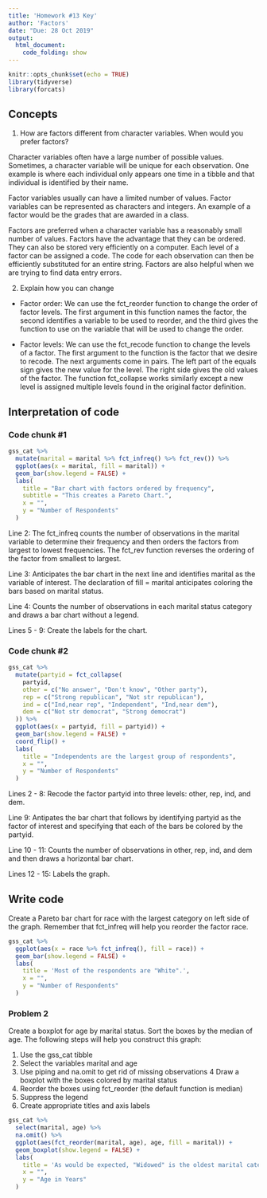 ```yaml
---
title: 'Homework #13 Key'
author: 'Factors'
date: "Due: 28 Oct 2019"
output:
  html_document:
    code_folding: show
---
```


```r
knitr::opts_chunk$set(echo = TRUE)
library(tidyverse)
library(forcats)
```

## Concepts  

1.  How are factors different from character variables. When would you prefer factors?  

Character variables often have a large number of possible values. Sometimes, a character variable will be unique for each observation. One example is where each individual only appears one time in a tibble and that individual is identified by their name.

Factor variables usually can have a limited number of values. Factor variables can be represented as characters and integers. An example of a factor would be the grades that are awarded in a class.

Factors are preferred when a character variable has a reasonably small number of values. Factors have the advantage that they can be ordered. They can also be stored very efficiently on a computer. Each level of a factor can be assigned a code. The code for each observation can then be efficiently substituted for an entire string. Factors are also helpful when we are trying to find data entry errors.  

2.  Explain how you can change

*  Factor order: We can use the fct_reorder function to change the order of factor levels. The first argument in this function names the factor, the second identifies a variable to be used to reorder, and the third gives the function to use on the variable that will be used to change the order.  


*  Factor levels: We can use the fct_recode function to change the levels of a factor. The first argument to the function is the factor that we desire to recode. The next arguments come in pairs. The left part of the equals sign gives the new value for the level. The right side gives the old values of the factor. The function fct_collapse works similarly except a new level is assigned multiple levels found in the original factor definition.  
    
## Interpretation of code  

### Code chunk #1  

```r
gss_cat %>%
  mutate(marital = marital %>% fct_infreq() %>% fct_rev()) %>%
  ggplot(aes(x = marital, fill = marital)) +
  geom_bar(show.legend = FALSE) +
  labs(
    title = "Bar chart with factors ordered by frequency",
    subtitle = "This creates a Pareto Chart.",
    x = "",
    y = "Number of Respondents"
  )
```  

Line 2: The fct_infreq counts the number of observations in the marital variable to determine their frequency and then orders the factors from largest to lowest frequencies. The fct_rev function reverses the ordering of the factor from smallest to largest.  

Line 3: Anticipates the bar chart in the next line and identifies marital as the variable of interest. The declaration of fill = marital anticipates coloring the bars based on marital status.  

Line 4: Counts the number of observations in each marital status category and draws a bar chart without a legend.  

Lines 5 - 9: Create the labels for the chart.

### Code chunk #2

```r
gss_cat %>%
  mutate(partyid = fct_collapse(
    partyid,
    other = c("No answer", "Don't know", "Other party"),
    rep = c("Strong republican", "Not str republican"),
    ind = c("Ind,near rep", "Independent", "Ind,near dem"),
    dem = c("Not str democrat", "Strong democrat")
  )) %>%
  ggplot(aes(x = partyid, fill = partyid)) +
  geom_bar(show.legend = FALSE) +
  coord_flip() +
  labs(
    title = "Independents are the largest group of respondents",
    x = "",
    y = "Number of Respondents"
  )
```

Lines 2 - 8: Recode the factor partyid into three levels: other, rep, ind, and dem.  

Line 9: Antipates the bar chart that follows by identifying partyid as the factor of interest and specifying that each of the bars be colored by the partyid.  

Line 10 - 11: Counts the number of observations in other, rep, ind, and dem and then draws a horizontal bar chart.  

Lines 12 - 15: Labels the graph.

## Write code

Create a Pareto bar chart for race with the largest category on left side of the graph. Remember that fct_infreq will help you reorder the factor race.

```r
gss_cat %>% 
  ggplot(aes(x = race %>% fct_infreq(), fill = race)) +
  geom_bar(show.legend = FALSE) +
  labs(
    title = 'Most of the respondents are "White".',
    x = "", 
    y = "Number of Respondents"
  )
```  

### Problem 2

Create a boxplot for age by marital status. Sort the boxes by the median of age. The following steps will help you construct this graph:

1.  Use the gss_cat tibble
2.  Select the variables marital and age
3.  Use piping and na.omit to get rid of missing observations
4   Draw a boxplot with the boxes colored by marital status
5.  Reorder the boxes using fct_reorder (the default function is median)
6.  Suppress the legend
7.  Create appropriate titles and axis labels

```r
gss_cat %>% 
  select(marital, age) %>% 
  na.omit() %>% 
  ggplot(aes(fct_reorder(marital, age), age, fill = marital)) + 
  geom_boxplot(show.legend = FALSE) +
  labs(
    title = 'As would be expected, "Widowed" is the oldest marital category.',
    x = "",
    y = "Age in Years"
  )
```  
